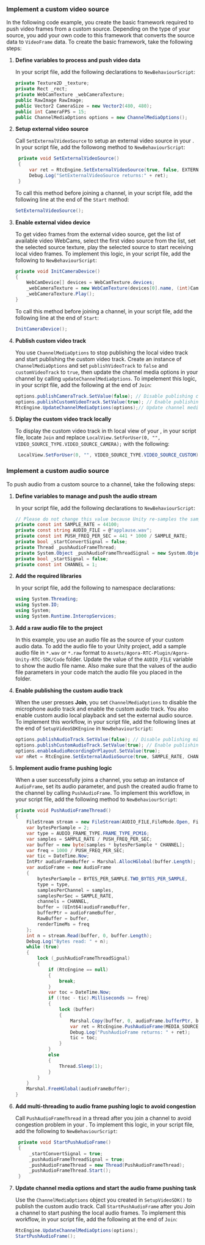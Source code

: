 <PlatformWrapper platform="unity">

### Implement a custom video source

In the following code example, you create the basic framework required to push video frames from a custom source. Depending on the type of your source, you add your own code to this framework that converts the source data to `VideoFrame` data. To create the basic framework, take the following steps:

1. **Define variables to process and push video data**

    In your script file, add the following declarations to `NewBehaviourScript`:

    ```csharp
    private Texture2D _texture;
    private Rect _rect;
    private WebCamTexture _webCameraTexture;
    public RawImage RawImage;
    public Vector2 CameraSize = new Vector2(480, 480);
    public int CameraFPS = 15;
    public ChannelMediaOptions options = new ChannelMediaOptions();
    ```

1. **Setup external video source**

   Call `SetExternalVideoSource` to setup an external video source in your <Vpl k= "CLIENT"/>. In your script file, add the followong method to `NewBehaviourScript`:

   ```csharp
    private void SetExternalVideoSource()
    {
        var ret = RtcEngine.SetExternalVideoSource(true, false, EXTERNAL_VIDEO_SOURCE_TYPE.VIDEO_FRAME, new SenderOptions());
        Debug.Log("SetExternalVideoSource returns:" + ret);
    }
   ```
   To call this method before joining a channel, in your script file, add the following line at the end of the `Start` method:

   ```csharp
   SetExternalVideoSource();
   ```

1. **Enable external video device**

   To get video frames from the external video source, get the list of available video WebCams, select the first video source from the list, set the selected source texture, play the selected source to start receiving local video frames. To implement this logic, in your script file, add the following to `NewBehaviourScript`:

    ```csharp
    private void InitCameraDevice()
    {
        WebCamDevice[] devices = WebCamTexture.devices;
        _webCameraTexture = new WebCamTexture(devices[0].name, (int)CameraSize.x, (int)CameraSize.y, CameraFPS);
        _webCameraTexture.Play();
    }
    ```
    To call this method before joining a channel, in your script file, add the following line at the end of `Start`:

    ```csharp
    InitCameraDevice();
    ```

1. **Publish custom video track**

   You use `ChannelMediaOptions` to stop publishing the local video track and start publishing the custom video track. Create an instance of `ChannelMediaOptions` and set `publishVideoTrack` to `false` and `customVideoTrack` to `true`, then update the channel media options in your channel by calling `updateChannelMediaOptions`. To impelement this logic, in your script file, add the following at the end of `Join`:

   ```csharp
   options.publishCameraTrack.SetValue(false); // Disable publishing camera track.
   options.publishCustomVideoTrack.SetValue(true); // Enable publishing custom video track.
   RtcEngine.UpdateChannelMediaOptions(options);// Update channel media option to play the custom video track.
   ```
1. **Diplay the custom video track locally**

   To display the custom video track in th local view of your <Vpl k = "CLIENT"/>, in your script file, locate `Join` and replace `LocalView.SetForUser(0, "", VIDEO_SOURCE_TYPE.VIDEO_SOURCE_CAMERA);` with the following:

   ```csharp
    LocalView.SetForUser(0, "", VIDEO_SOURCE_TYPE.VIDEO_SOURCE_CUSTOM);
   ```

### Implement a custom audio source

To push audio from a custom source to a channel, take the following steps:

1. **Define variables to manage and push the audio stream**

    In your script file, add the following declarations to `NewBehaviourScript`:

    ```csharp
    // Please do not change this value because Unity re-samples the sample rate to 48000.
    private const int SAMPLE_RATE = 44100;
    private const string AUDIO_FILE = @"applause.wav";
    private const int PUSH_FREQ_PER_SEC = 441 * 1000 / SAMPLE_RATE;
    private bool _startConvertSignal = false;
    private Thread _pushAudioFrameThread;
    private System.Object _pushAudioFrameThreadSignal = new System.Object();
    private bool _startSignal = false;
    private const int CHANNEL = 1;
    ```

1. **Add the required libraries**

   In your script file, add the following to namespace declarations:

   ```csharp
   using System.Threading;
   using System.IO;
   using System;
   using System.Runtime.InteropServices;
   ```

1. **Add a raw audio file to the project**

    In this example, you use an audio file as the source of your custom audio data. To add the audio file to your Unity project, add a sample audio file in `*.wav` or `*.raw` format to `Assets/Agora-RTC-Plugin/Agora-Unity-RTC-SDK/Code` folder. Update the value of the `AUDIO_FILE` variable to show the audio file name. Also make sure that the values of the audio file parameters in your code match the audio file you placed in the folder.

1. **Enable publishing the custom audio track**

    When the user presses **Join**, you set `ChannelMediaOptions` to disable the microphone audio track and enable the custom audio track. You also enable custom audio local playback and set the external audio source. To implement this workflow, in your script file, add the following lines at the end of `SetupVideoSDKEngine` in `NewBehaviourScript`:

    ```csharp
    options.publishAudioTrack.SetValue(false); // Disable publishing microphone audio
    options.publishCustomAudioTrack.SetValue(true); // Enable publishing custom audio
    options.enableAudioRecordingOrPlayout.SetValue(true);
    var nRet = RtcEngine.SetExternalAudioSource(true, SAMPLE_RATE, CHANNEL, 1);
    ```

1. **Implement audio frame pushing logic**

    When a user successfully joins a channel, you setup an instance of `AudioFrame`, set its audio parameter, and push the created audio frame to the channel by calling `PushAudioFrame`. To implement this workflow, in your script file, add the following method to `NewBehaviourScript`:
    ```csharp
    private void PushAudioFrameThread()
    {
        FileStream stream = new FileStream(AUDIO_FILE,FileMode.Open, FileAccess.Read);
        var bytesPerSample = 2;
        var type = AUDIO_FRAME_TYPE.FRAME_TYPE_PCM16;
        var samples = SAMPLE_RATE / PUSH_FREQ_PER_SEC;
        var buffer = new byte[samples * bytesPerSample * CHANNEL];
        var freq = 1000 / PUSH_FREQ_PER_SEC;
        var tic = DateTime.Now;
        IntPtr audioFrameBuffer = Marshal.AllocHGlobal(buffer.Length);
        var audioFrame = new AudioFrame
        {
            bytesPerSample = BYTES_PER_SAMPLE.TWO_BYTES_PER_SAMPLE,
            type = type,
            samplesPerChannel = samples,
            samplesPerSec = SAMPLE_RATE,
            channels = CHANNEL,
            buffer = (UInt64)audioFrameBuffer,
            bufferPtr = audioFrameBuffer,
            RawBuffer = buffer,
            renderTimeMs = freq
        };
        int n = stream.Read(buffer, 0, buffer.Length);
        Debug.Log("Bytes read: " + n);
        while (true)
        {
            lock (_pushAudioFrameThreadSignal)
            {
                if (RtcEngine == null)
                {
                    break;
                }
                var toc = DateTime.Now;
                if ((toc - tic).Milliseconds >= freq)
                {
                    lock (buffer)
                    {
                        Marshal.Copy(buffer, 0, audioFrame.bufferPtr, buffer.Length);
                        var ret = RtcEngine.PushAudioFrame(MEDIA_SOURCE_TYPE.AUDIO_PLAYOUT_SOURCE, audioFrame);
                        Debug.Log("PushAudioFrame returns: " + ret);
                        tic = toc;
                    }
                }
                else
                {
                    Thread.Sleep(1);
                }
            }
        }
        Marshal.FreeHGlobal(audioFrameBuffer);
    }
    ```
1. **Add multi-threading to audio frame pushing logic to avoid congestion**
   
   Call `PushAudioFrameThread` in a thread after you join a channel to avoid congestion problem in your <Vpl k= "CLIENT"/>. To implement this logic, in your script file, add the following to `NewBehaviourScript`: 
   ```csharp   
    private void StartPushAudioFrame()
    {
        _startConvertSignal = true;
        _pushAudioFrameThreadSignal = true;
        _pushAudioFrameThread = new Thread(PushAudioFrameThread);
        _pushAudioFrameThread.Start();
    }
   ```

2. **Update channel media options and start the audio frame pushing task**

   Use the `ChannelMediaOptions` object you created in `SetupVideoSDK()` to publish the custom audio track.  Call `StartPushAudioFrame` after you Join a channel to start pushing the local audio frames. To implement this workflow, in your script file, add the following at the end of `Join`:

   ```csharp
   RtcEngine.UpdateChannelMediaOptions(options);
   StartPushAudioFrame();
   ```

</PlatformWrapper>
